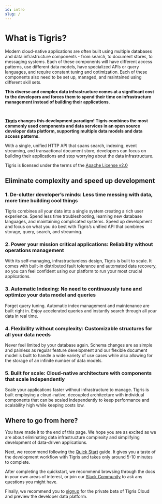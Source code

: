 ```yaml
---
id: intro
slug: /
---
```


# What is Tigris?

Modern cloud-native applications are often built using multiple databases
and data infrastructure components - from search, to document stores, to
messaging systems. Each of these components will have different access
patterns, use different data models, have specialized APIs or query
languages, and require constant tuning and optimization. Each of
these components also need to be set up, managed, and maintained using
different skill sets.

**This diverse and complex data infrastructure comes at a significant cost to
the developers and forces them to spend their time on infrastructure
management instead of building their applications.**


<LiteYouTubeEmbed
  id="5NgnrcFzz3c"
  params="autoplay=1&autohide=1&showinfo=0&rel=0"
  title="Simplify Your Applications with Tigris"
  poster="maxresdefault"
  webp
/>

<br />

**[Tigris](https://github.com/tigrisdata/tigris) changes this development
paradigm! Tigris combines the most commonly used components and data
services in an open source developer data platform, supporting multiple data
models and data access patterns.**

With a single, unified HTTP API that spans
search, indexing, event streaming, and transactional document store,
developers can focus on building their applications and stop worrying about
the data infrastructure.

Tigris is licensed under the terms of the
[Apache License v2.0](http://www.apache.org/licenses/LICENSE-2.0)

## Eliminate complexity and speed up development

### 1. De-clutter developer’s minds: Less time messing with data, more time building cool things

Tigris combines all your data into a single system creating a rich user
experience. Spend less time troubleshooting, learning new database languages,
and maintaining complicated systems. Speed up development and focus on what
you do best with Tigris’s unified API that combines storage, query, search,
and streaming.

### 2. Power your mission critical applications: Reliability without operations management

With its self-managing, infrastructureless design, Tigris is built to
scale. It comes with built-in distributed fault tolerance and automated data
recovery, so you can feel confident using our platform to run your most
crucial applications.

### 3. Automatic Indexing: No need to continuously tune and optimize your data model and queries

Forget query tuning. Automatic index management and maintenance are built
right in. Enjoy accelerated queries and instantly search through all your
data in real time.

### 4. Flexibility without complexity: Customizable structures for all your data needs

Never feel limited by your database again. Schema changes are as simple and
painless as regular feature development and our flexible document model is
built to handle a wide variety of use cases while also allowing for the
storage of an infinite number of data models.

### 5. Built for scale: Cloud-native architecture with components that scale independently

Scale your applications faster without infrastructure to manage. Tigris is
built employing a cloud-native, decoupled architecture with individual
components that can be scaled independently to keep performance and
scalability high while keeping costs low.

## Where to go from here?

You have made it to the end of this page. We hope you are as excited as we are
about eliminating data infrastructure complexity and simplifying development
of data-driven applications.

Next, we recommend following the [Quick Start](../quickstart/quickstart.mdx)
guide. It gives you a taste of the development workflow with Tigris and takes
only around 5-10 minutes to complete.

After completing the quickstart, we recommend browsing through the docs in your
own areas of interest, or join our
[Slack Community](https://join.slack.com/t/tigrisdatacommunity/shared_invite/zt-16fn5ogio-OjxJlgttJIV0ZDywcBItJQ)
to ask any questions you might have.

Finally, we recommend you to [signup](https://www.tigrisdata.com/beta) for the
private beta of Tigris Cloud and preview the developer data platform.

